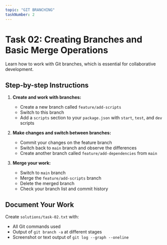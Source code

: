 ```yaml
---
topic: "GIT BRANCHING"
taskNumber: 2
---
```


# Task 02: Creating Branches and Basic Merge Operations

Learn how to work with Git branches, which is essential for collaborative development.

## Step-by-step Instructions

1. **Create and work with branches:**
   - Create a new branch called `feature/add-scripts`
   - Switch to this branch
   - Add a `scripts` section to your `package.json` with `start`, `test`, and `dev` scripts

2. **Make changes and switch between branches:**
   - Commit your changes on the feature branch
   - Switch back to `main` branch and observe the differences
   - Create another branch called `feature/add-dependencies` from `main`

3. **Merge your work:**
   - Switch to `main` branch
   - Merge the `feature/add-scripts` branch
   - Delete the merged branch
   - Check your branch list and commit history

## Document Your Work
Create `solutions/task-02.txt` with:
- All Git commands used
- Output of `git branch -a` at different stages
- Screenshot or text output of `git log --graph --oneline`